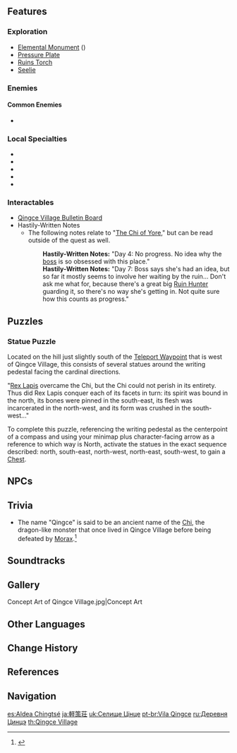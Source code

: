 {{Location Infobox
|image        = Qingce Village.png
|type         = Subarea
|region       = Liyue
|area         = Bishui Plain
}}
{{Description|Mighty Mt. Qingce gently cradles this peaceful village, silently protecting the old, the young, and the abundant croplands within its embrace. The legend of the [[Chi|ancient threat]] subdued beneath the mountain has been consigned to legend along with those who know of it, never again to return.|A Home in the Hills}}
{{Location Intro|{{Lang|'''Qingce Village'''|zh=轻策庄|zh_rm=Qīngcè-zhuāng}}|description=<p> This village is said to be a retirement spot for the elderly.<ref>{{Ref/Quest|A Secretary in a Sea of Humanity}}</ref> Due to the quietness, many people moved away in favor of other locations, leaving mostly elderly people watching over their grandchildren.</p><p>Buildings in Qingce Village have a simple architectural style, and most are made of wood with blue roofs. Qingce Village is home to a community center where [[Granny Ruoxin]] can be found, the mill owned by [[Ms. Bai]], a tea shop owned by [[Pops Kai]], the [[Fanmu Carpenter]] shop owned by [[Master Lu]], and a market. The [[Qingce Village Bulletin Board]] is where advertisements and other postings by residents can be read.</p><p>The northwestern part of Qingce Village, located closer to the water, features a number of terraced fields of flowers [[Glaze Lily|Glaze Lilies]] can be found there, as well as [[Slimes]].  According to legends, the terraced fields were the scales of the [[Chi]].</p>}}

==Features==
===Exploration===
*[[Elemental Monument]] ({{Geo}})
*[[Pressure Plate]]
*[[Ruins Torch]]
*[[Seelie]]

===Enemies===
====Common Enemies====
*{{Enemy List|Anemo Slime;Large Anemo Slime;Geo Slime;Large Geo Slime;Treasure Hoarders: Scout;Treasure Hoarders: Marksman;Treasure Hoarders: Gravedigger|x=0}}

===Local Specialties===
*{{Item|Cor Lapis}}
*{{Item|Glaze Lily}}
*{{Item|Jueyun Chili}}
*{{Item|Qingxin}}
*{{Item|Violetgrass}}

===Interactables===
*[[Qingce Village Bulletin Board]]
*Hastily-Written Notes
**The following notes relate to "[[The Chi of Yore]]," but can be read outside of the quest as well.
{{Dialogue start}}
::'''Hastily-Written Notes:''' "Day 4: No progress. No idea why the [[Yan'er|boss]] is so obsessed with this place."
::'''Hastily-Written Notes:''' "Day 7: Boss says she's had an idea, but so far it mostly seems to involve her waiting by the ruin... Don't ask me what for, because there's a great big [[Ruin Hunter]] guarding it, so there's no way she's getting in. Not quite sure how this counts as progress."
{{Dialogue end}}

==Puzzles==
===Statue Puzzle===
Located on the hill just slightly south of the [[Teleport Waypoint]] that is west of Qingce Village, this consists of several statues around the writing pedestal facing the cardinal directions.

"[[Rex Lapis]] overcame the Chi, but the Chi could not perish in its entirety. Thus did Rex Lapis conquer each of its facets in turn: its spirit was bound in the north, its bones were pinned in the south-east, its flesh was incarcerated in the north-west, and its form was crushed in the south-west..."

To complete this puzzle, referencing the writing pedestal as the centerpoint of a compass and using your minimap plus character-facing arrow as a reference to which way is North, activate the statues in the exact sequence described: north, south-east, north-west, north-east, south-west, to gain a [[Chest]].

==NPCs==
{{Column|2|
* [[Dongdong]]
* [[Chang the Ninth]]
* [[Granny Ruoxin]] &mdash; Community Leader
* [[Hanfeng]]
* [[Jiangcheng]]
* [[Little Liu]]
* [[Little Luo]]
* [[Little Xing]]
* [[Little Yi]]
* [[Little You]]
* [[Little Zuo]]
* [[Master Lu]] &mdash; Master Carpenter
* [[Ms. Bai]] &mdash; Miller
* [[Pops Kai]] &mdash; Tea Vendor
* [[Uncle Ghast]]
* [[Yundan]]
* [[Zhi]] &mdash; Herb Gatherer
}}

==Trivia==
* The name "Qingce" is said to be an ancient name of the [[Chi]], the dragon-like monster that once lived in Qingce Village before being defeated by [[Morax]].<ref name="Roald2">{{Ref/Book|Diary of Roald the Adventurer|2}}</ref>

==Soundtracks==
{{Soundtracks by Category Table|Qingce Village Soundtracks|header=Qingce Village}}

==Gallery==
<gallery hideaddbutton="true" captionalign="center">
Concept Art of Qingce Village.jpg|Concept Art
</gallery>

==Other Languages==
{{Other Languages
|en      = Qingce Village
|zhs     = 轻策庄
|zhs_rm  = Qīngcè-zhuāng
|zht     = 輕策莊
|zht_rm  = Qīngcè-zhuāng
|zh_tl   = [[Chi]] Village<ref name="Roald2" />
|zh_note = "Qingce" is said to be the ancient name of the [[Chi]] based on in-game lore.<ref name="Roald2" /> Literally, it can mean "Light Strategy Village" or "Light Walking Stick Village."
|ja      = {{Rubi|軽|けい|策|さく|荘|そう}}
|ja_rm   = Keisaku-sou<ref>[[Map]], Label: Qingce Village (Japanese)</ref>
|ja_tl   = Chi Village{{Sino|ja}}
|ko      = {{tt|경책|輕策}} {{tt|산장|山莊}}
|ko_rm   = Gyeongchaek Sanjang
|ko_tl   = Qingce Mountain Cabin
|es      = Aldea Chingtsé
|es_tl   = Qingce Village
|fr      = Village de Qingce
|fr_tl   = Qingce Village
|ru      = Деревня Цинцэ
|ru_tl   = Qingce Village
|th      = Qingce Village
|vi      = {{tt|Khinh Sách Trang|輕策莊}}
|vi_tl   = Chi Village{{Sino|vi}}
|de      = Qingce-Dorf
|de_tl   = Qingce Village
|id      = Qingce Village
|pt      = Vila Qingce
|pt_tl   = Qingce Village
}}

==Change History==
{{Change History|1.0}}

==References==
{{Reflist}}

==Navigation==
{{Area Navbox|Liyue}}

[[es:Aldea Chingtsé]]
[[ja:軽策荘]]
[[uk:Селище Цінце]]
[[pt-br:Vila Qingce]]
[[ru:Деревня Цинцэ]]
[[th:Qingce Village]]